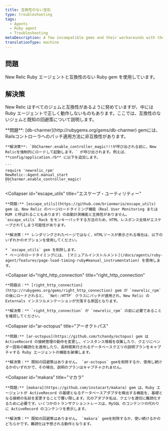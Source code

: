 ```yaml
---
title: 互換性のない宝石
type: troubleshooting
tags:
  - Agents
  - Ruby agent
  - Troubleshooting
metaDescription: A few incompatible gems and their workarounds with the New Relic Ruby agent.
translationType: machine
---
```


## 問題

New Relic Ruby エージェントと互換性のない Ruby gem を使用しています。

## 解決策

New Relic はすべてのジェムと互換性があるように努めていますが、中には Ruby エージェントで正しく動作しないものもあります。ここでは、互換性のないジェムと既知の回避策について説明します。

<CollapserGroup>
  <Collapser
    id="db-charmer"
    title="db-charmer"
  >
    **問題**: [db-charmer](http://rubygems.org/gems/db-charmer) gemには、Railsコントローラへのパッチ適用方法に非互換性があります。

    **解決策**: `DbCharmer.enable_controller_magic!!!が呼び出される前に、New Relicを強制的にロードして起動します。` が呼び出されます。例えば、 **config/application.rb** に以下を追加します。

    ```
    require 'newrelic_rpm'
    NewRelic::Agent.manual_start
    DbCharmer.enable_controller_magic!
    ```
  </Collapser>

  <Collapser
    id="escape_utils"
    title="エスケープ・ユーティリティー"
  >
    **問題:** [escape_utils](https://github.com/brianmario/escape_utils) gem は、New Relic のページロードタイミング機能（Real User Monitoring または RUM と呼ばれることもあります）の自動計測機能と互換性がありません。 `escape_utils` Rack をモンキーパッチする方法のため、HTML レスポンス全体がエスケープされてしまう可能性があります。

    **解決策：** レンダリングされたページではなく、HTMLソースが表示される場合は、以下のいずれかのオプションを使用してください。

    * `escape_utils` gem を削除します。
    * ページのロードタイミングには、 [マニュアルインストルメント](/docs/agents/ruby-agent/features/page-load-timing-ruby#manual_instrumentation) を使用します。
  </Collapser>

  <Collapser
    id="right_http_connection"
    title="right_http_connection"
  >
    **問題点：** [right_http_connection](http://rubygems.org/gems/right_http_connection) gem が `newrelic_rpm` の後にロードされると、 `Net::HTTP` クラスにパッチが適用され、New Relic の Externals インスツルメンテーションが欠落する原因となります。

    **解決策：** `right_http_connection` が `newrelic_rpm` の前に必要であることを確認してください。
  </Collapser>

  <Collapser
    id="ar-octopus"
    title="アーオクトパス"
  >
    **問題:** [ar-octopus](https://github.com/tchandy/octopus) gem は ActiveRecord の接続管理の動作を変更し、インスタンス情報を収集したり、クエリにベンダー固有の難読化を適用したり、長時間実行されるデータベースクエリの説明プランをキャプチャする Ruby エージェントの機能を破壊します。

    **解決策：** 既知の回避策はありません。 `ar-octopus` gemを削除するか、使用し続けるかのいずれかで、その場合、説明のプランはキャプチャされません。
  </Collapser>

  <Collapser
    id="makara"
    title="マカラ"
  >
    **問題:** [makara](https://github.com/instacart/makara) gem は、Ruby エージェントが ActiveRecord の基礎となるデータベースアダプタを検出する機能を、基礎となる接続の名前を変更することで覆い隠します。元のアダプタ名は、クエリを適切に難読化するために必要です。いくつかのトランザクショントレースは、MySQL のコンテンツの代わりに ActiveRecord のコンテンツを表示します。

    **解決策：** 既知の回避策はありません。 `makara` gemを削除するか、使い続けるかのどちらかです。難読化は予想される動作となります。
  </Collapser>
</CollapserGroup>
